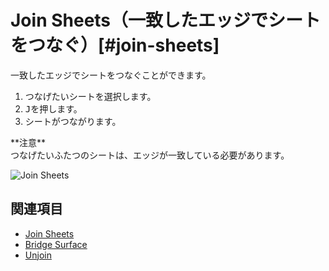 
# Join Sheets（一致したエッジでシートをつなぐ）[#join-sheets]

<Reference shortcut="J" command="Join Sheets" button="" />

一致したエッジでシートをつなぐことができます。

1. つなげたいシートを選択します。
2. <kbd>J</kbd>を押します。
3. シートがつながります。

<Callout emoji="❗">
**注意** <br/ >
つなげたいふたつのシートは、エッジが一致している必要があります。
</Callout>

![Join Sheets](/img/join-sheets.gif)

## 関連項目
- [Join Sheets](./join-sheets)
- [Bridge Surface](./bridge-surface)
- [Unjoin](./unjoin)









